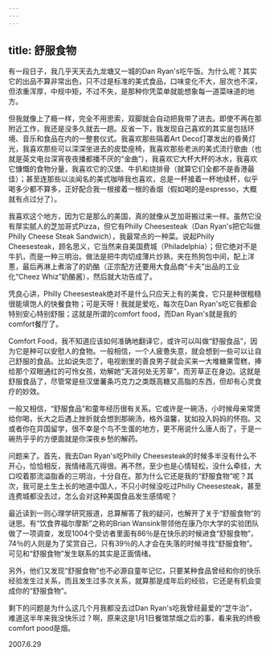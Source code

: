 ```yaml
---
---
---
```

title: 舒服食物
---




有一段日子，我几乎天天去九龙塘又一城的Dan Ryan's吃午饭。为什么呢？其实它的出品不算非常出色，只不过是标准的美式食品，口味变化不大，层次也不深，但浓重浑厚，中规中矩，不过不失，是那种你凭菜单就能想象每一道菜味道的地方。

但我就像上了瘾一样，完全不用思索，双脚就会自动把我带了进去。即使不再在那附近工作，我还是没多久就去一趟。反省一下，我发现自己喜欢的其实是包括环境、音乐和食品在内的一整套仪式。我喜欢那些隔着Art Deco灯罩发出的昏黄灯光，我喜欢那些可以深深坐进去的皮垫座椅，我喜欢那些老派的美式流行歌曲（也就是英文电台深宵夜夜播都播不厌的“金曲”），我喜欢它大杯大杯的冰水，我喜欢它慷慨的食物分量，我喜欢它的汉堡、牛扒和烧排骨（就算它们全都不是香港最佳）；甚至连那些以淡闻名的美式咖啡我也喜欢，总是一杯接着一杯地续杯，似乎喝多少都不算多，正好配合我一根接着一根的香烟（假如喝的是espresso，大概就有点过分了）。

我喜欢这个地方，因为它是那么的美国，真的就像从芝加哥搬过来一样。虽然它没有厚实腻人的芝加哥式Pizza，但它有Philly Cheesesteak（Dan Ryan's把它叫做Philly Cheese Steak Sandwich），我最常点的一种菜。说起Philly Cheesesteak，顾名思义，它当然来自美国费城（Philadelphia）；但它绝对不是牛扒，而是一种三明治。做法是把牛肉切成薄片炒熟，夹在热狗包中间，配上洋蔥，最后再淋上煮溶了的奶酪（正宗配方还要用大食品商“卡夫”出品的工业化“Cheez Whiz”奶酪酱），然后就大功告成了。

凭良心讲，Philly Cheesesteak绝对不是什么只应天上有的美食，它只是种很粗糙很能填饱人的快餐食物；可是天呀！我就是爱吃，每次在Dan Ryan's吃它我都会特别安心特别舒服；这就是所谓的comfort food，而Dan Ryan's就是我的comfort餐厅了。

Comfort Food，我不知道应该如何准确地翻译它，或许可以叫做“舒服食品”，因为它是种可以安慰人的食物。一般相信，一个人疲惫失意，就会想到一些可以让自己舒服的食品。比如说失恋了，电视剧里的善良男子就会买来一大堆糖果雪糕，捧给那个双眼通红的可怜女孩，劝解她“天涯何处无芳草”，而芳草正在身边。这就是舒服食品了，尽管常是些汉堡薯条巧克力之类既高糖又高脂的东西，但却有心灵食疗的妙效。

一般又相信，“舒服食品”和童年经历很有关系。它或许是一碗汤，小时候母亲常煲给你喝，长大之后遇上挫折就会想到那碗汤，格外温馨，犹如投入妈妈的怀抱。又或者你在异国留学，很不幸是个鸟不生蛋的地方，更不用说什么唐人街了，于是一碗热乎乎的方便面就是你深夜乡愁的解药。

问题来了。首先，我去Dan Ryan's吃Philly Cheesesteak的时候多半没有什么不开心，恰恰相反，我情绪高亢得很。再不然，至少也是心情轻松，没什么牵挂，大口咬着那流溢脂香的三明治，十分自在。那为什么它还是我的“舒服食物”呢？其次，我可是土生土长的地道中国人，不只小时候没吃过Philly Cheesesteak，甚至连费城都没去过，怎么会对这种美国食品发生感情呢？

最近读到一则心理学研究报道，总算解答了我的疑问，也解开了关于“舒服食物”的谜思。有“饮食界福尔摩斯”之称的Brian Wansink带领他在康乃尔大学的实验团队做了一项调查，发现1004个受访者里面有86％是在快乐的时候进食“舒服食物”，74％的人则是为了奖赏自己，只有39％的人才会在失落的时候寻找“舒服食物”。可见和“舒服食物”发生联系的其实是正面情绪。

另外，他们又发现“舒服食物”也不必源自童年记忆，只要某种食品曾经和你的快乐经验发生过关系，而且发生过多次关系，就算那是成年后的经验，它还是有机会变成你的“舒服食物”。

剩下的问题是为什么这几个月我都没去过Dan Ryan's吃我曾经最爱的“芝牛治”，难道这半年来我没快乐过？啊，原来这是1月1日餐馆禁烟之后的事，看来我的终极comfort pood是烟。





2007.6.29